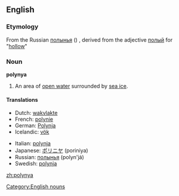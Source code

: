 {{wikipedia}}
==English==

===Etymology===
From the Russian [[полынья]] ({{IPA|[pɐɫɨˈɲja]}}) , derived from the adjective [[полый]] for "[[hollow]]"

===Noun===
'''polynya'''

# {{hydrology}} An area of [[open water]] surrounded by [[sea ice]].

====Translations====
{{trans-top|an area of open water surrounded by sea ice}}
* Dutch: [[wakvlakte]]
* French: [[polynie]]
* German: [[Polynja]] {{f}}
* Icelandic: [[vök]] {{f}}
{{trans-mid}}
* Italian: [[polynja]] {{f}}
* Japanese: [[ポリニヤ]] (poriniya)
* Russian: [[полынья]] (polyn'já)
* Swedish: [[polynja]]
{{trans-bottom}}

[[Category:English nouns]]

[[zh:polynya]]